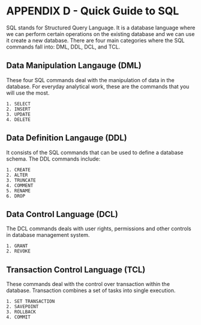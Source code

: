 # APPENDIX D - Quick Guide to SQL {#chapter_appendix-sql-quick-guide}

SQL stands for Structured Query Language. It is a database language where we can perform certain operations on the existing database and we can use it create a new database. There are four main categories where the SQL commands fall into: DML, DDL, DCL, and TCL.

## Data Manipulation Langauge (DML)

These four SQL commands deal with the manipulation of data in the database. For everyday analytical work, these are the commands that you will use the most.

    1. SELECT
    2. INSERT
    3. UPDATE
    4. DELETE

## Data Definition Langauge (DDL)

It consists of the SQL commands that can be used to define a database schema. The DDL commands include:

    1. CREATE 
    2. ALTER
    3. TRUNCATE
    4. COMMENT
    5. RENAME
    6. DROP
    
## Data Control Language (DCL)

The DCL commands deals with user rights, permissions and other controls in database management system.

    1. GRANT
    2. REVOKE
    
## Transaction Control Language (TCL)

These commands deal with the control over transaction within the database. Transaction combines a set of tasks into single execution. 

    1. SET TRANSACTION
    2. SAVEPOINT
    3. ROLLBACK
    4. COMMIT
